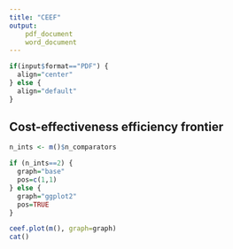 ```yaml
---
title: "CEEF"
output: 
	pdf_document
	word_document
---
```

```r
if(input$format=="PDF") {
  align="center"
} else {
  align="default"
}
```

## Cost-effectiveness efficiency frontier



```r
n_ints <- m()$n_comparators

if (n_ints==2) {
  graph="base"
  pos=c(1,1)
} else {
  graph="ggplot2"
  pos=TRUE
}

ceef.plot(m(), graph=graph)
cat()
```
